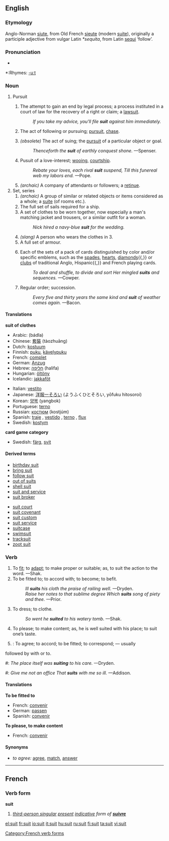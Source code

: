==English==
===Etymology===
Anglo-Norman [[siute]], from Old French [[sieute]] (modern [[suite]]), originally a participle adjective from vulgar Latin ''*sequita'', from Latin [[sequi]] ‘follow’.

===Pronunciation===
{{IPA|/su:t/}}
*{{audio|en-us-suit.ogg|Audio (US)}}

*:Rhymes: [[Rhymes:English:-uːt|-uːt]]

===Noun===
{{en-noun}}

# Pursuit
## {{law}} The attempt to gain an end by legal process; a process instituted in a court of law for the recovery of a right or claim; a [[lawsuit]].
##: ''If you take my advice, you'll file '''suit''' against him immediately.''
## {{italbrac-colon|obsolete}} The act of following or pursuing; [[pursuit]], [[chase]].
## ''(obsolete)'' The act of suing; the [[pursuit]] of a particular object or goal.
##: ''Thenceforth the '''suit''' of earthly conquest shone.'' —Spenser.
## Pusuit of a love-interest; [[wooing]], [[courtship]].
##: ''Rebate your loves, each rival '''suit''' suspend, Till this funereal web my labors end.'' —Pope.
## ''(archaic)'' A company of attendants or followers; a [[retinue]].
# Set, series
## ''(archaic)'' A group of similar or related objects or items considered as a whole; a [[suite]] (of rooms etc.).
## The full set of sails required for a ship.
## A set of clothes to be worn together, now especially a man's matching jacket and trousers, or a similar outfit for a woman.
##:''Nick hired a navy-blue '''suit''' for the wedding.''
## ''(slang)'' A person who wears the clothes in 3.
## A full set of armour.
## {{italbrac-colon|card games}} Each of the sets of a pack of cards distinguished by color and/or specific emblems, such as the [[spades]], [[hearts]], [[diamonds]]{{,}} or [[clubs]] of traditional Anglo, Hispanic{{,}} and French playing cards.
##: ''To deal and shuffle, to divide and sort Her mingled '''suits''' and sequences.'' —Cowper.
## {{italbrac-colon|obsolete}} Regular order; succession.
##: ''Every five and thirty years the same kind and '''suit''' of weather comes again.'' —Bacon.

====Translations====
'''suit of clothes'''
{{top}}
*Arabic: {{ARchar|[[بذلة]]}} (bádla) {{f}}
*Chinese: [[套裝]] (tàozhuāng)
*Dutch: [[kostuum]]
*Finnish: [[puku]], [[kävelypuku]]
*French: [[complet]] {{m}}
*German: [[Anzug]] {{m}}
*Hebrew: [[חליפה]] (halifa) {{f}}
*Hungarian: [[öltöny]]
*Icelandic: [[jakkaföt]]
{{mid}}
*Italian: [[vestito]] {{m}}
*Japanese: [[洋服一そろい]] (ようふくひとそろい, yōfuku hitosoroi)
*Korean: [[양복]] (yangbok)
*Portuguese: [[terno]] {{m}}
*Russian: [[костюм]] (kostjúm) {{m}}
*Spanish: [[traje]] {{m}}, [[vestido]] {{m}} {{italbrac|Colombia|Panama}}, [[terno]] {{m}} {{italbrac|Bolivia, Chile, Ecuador, Peru}}, [[flux]] {{m}} {{italbrac|Venezuela|colloquial - pronounced 'flus'}}
*Swedish: [[kostym]]
{{bottom}}

'''card game category'''
{{top}}
*Swedish: [[färg]], [[svit]]
{{mid}}
{{bottom}}

====Derived terms====
{{top2}}
*[[birthday suit]]
*[[bring suit]]
*[[follow suit]]
*[[out of suits]]
*[[shell suit]]
*[[suit and service]]
*[[suit broker]]
{{mid2}}
*[[suit court]]
*[[suit covenant]]
*[[suit custom]]
*[[suit service]]
*[[suitcase]]
*[[swimsuit]]
*[[tracksuit]]
*[[zoot suit]]
{{bottom}}

===Verb===
{{en-verb}}

# To [[fit]]; to [[adapt]]; to make proper or suitable; as, to suit the action to the word. —Shak.
# To be fitted to; to accord with; to become; to befit.
#: ''Ill '''suits''' his cloth the praise of railing well.'' —Dryden.
#: ''Raise her notes to that sublime degree Which '''suits''' song of piety and thee.'' —Prior.
# To dress; to clothe.
#: ''So went he '''suited''' to his watery tomb.'' —Shak.
# To please; to make content; as, he is well suited with his place; to suit one’s taste.
# {{intransitive}}: To agree; to accord; to be fitted; to correspond; — usually
followed by with or to.
#: ''The place itself was '''suiting''' to his care.'' —Dryden.
#: ''Give me not an office That '''suits''' with me so ill.'' —Addison.

====Translations====
'''To be fitted to'''
*French: [[convenir]]
*German: [[passen]]
*Spanish: [[convenir]]

'''To please, to make content'''
*French: [[convenir]]

====Synonyms====
*''to agree:'' [[agree]], [[match]], [[answer]]

----
==French==

===Verb form===
'''suit'''
# ''[[third-person singular]] [[present]] [[indicative]] form of '''[[suivre]]'''''

[[Category:French verb forms]]

[[el:suit]]
[[fr:suit]]
[[io:suit]]
[[it:suit]]
[[hu:suit]]
[[ru:suit]]
[[fi:suit]]
[[ta:suit]]
[[vi:suit]]